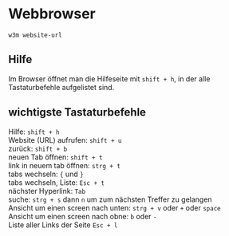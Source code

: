 # Webbrowser

```
w3m website-url
```

## Hilfe
Im Browser öffnet man die Hilfeseite mit `shift + h`, in der alle Tastaturbefehle aufgelistet sind.

## wichtigste Tastaturbefehle

Hilfe: `shift + h`  
Website (URL) aufrufen: `shift + u`  
zurück: `shift + b`  
neuen Tab öffnen: `shift + t`  
link in neuem tab öffnen: `strg + t`  
tabs wechseln: `{` und `}`  
tabs wechseln, Liste: `Esc + t`  
nächster Hyperlink: `Tab`  
suche: `strg + s` dann `n` um zum nächsten Treffer zu gelangen  
Ansicht um einen screen nach unten: `strg + v` oder `+` oder `space`  
Ansicht um einen screen nach obne: `b` oder `-`  
Liste aller Links der Seite `Esc + l`  

